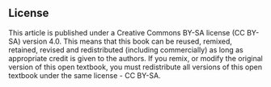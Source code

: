 ## License {.unnumbered}

This article is published under a Creative Commons BY-SA license (CC BY-SA) version 4.0. 
This means that this book can be reused, remixed, retained, revised and redistributed (including commercially) as long as appropriate credit is given to the authors. 
If you remix, or modify the original version of this open textbook, you must redistribute all versions of this open textbook under the same license - CC BY-SA.



